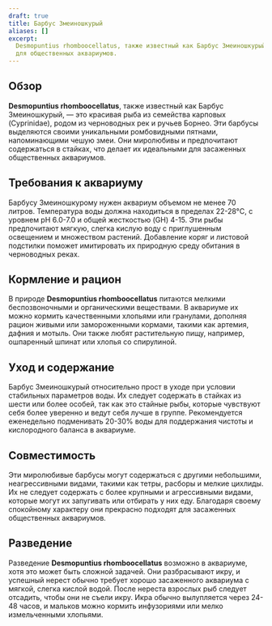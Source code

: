 ```yaml
---
draft: true
title: Барбус Змеиношкурый
aliases: []
excerpt:
  Desmopuntius rhomboocellatus, также известный как Барбус Змеиношкурый, это красиво окрашенная рыба, отлично подходящая
  для общественных аквариумов.
---
```


## Обзор

**Desmopuntius rhomboocellatus**, также известный как Барбус Змеиношкурый, — это красивая рыба из семейства карповых
(Cyprinidae), родом из черноводных рек и ручьев Борнео. Эти барбусы выделяются своими уникальными ромбовидными пятнами,
напоминающими чешую змеи. Они миролюбивы и предпочитают содержаться в стайках, что делает их идеальными для засаженных
общественных аквариумов.

## Требования к аквариуму

Барбусу Змеиношкурому нужен аквариум объемом не менее 70 литров. Температура воды должна находиться в пределах 22-28°C,
с уровнем pH 6.0-7.0 и общей жесткостью (GH) 4-15. Эти рыбы предпочитают мягкую, слегка кислую воду с приглушенным
освещением и множеством растений. Добавление коряг и листовой подстилки поможет имитировать их природную среду обитания
в черноводных реках.

## Кормление и рацион

В природе **Desmopuntius rhomboocellatus** питаются мелкими беспозвоночными и органическими веществами. В аквариуме их
можно кормить качественными хлопьями или гранулами, дополняя рацион живыми или замороженными кормами, такими как
артемия, дафния и мотыль. Они также любят растительную пищу, например, ошпаренный шпинат или хлопья со спирулиной.

## Уход и содержание

Барбус Змеиношкурый относительно прост в уходе при условии стабильных параметров воды. Их следует содержать в стайках из
шести или более особей, так как это стайные рыбы, которые чувствуют себя более уверенно и ведут себя лучше в группе.
Рекомендуется еженедельно подменивать 20-30% воды для поддержания чистоты и кислородного баланса в аквариуме.

## Совместимость

Эти миролюбивые барбусы могут содержаться с другими небольшими, неагрессивными видами, такими как тетры, расборы и
мелкие цихлиды. Их не следует содержать с более крупными и агрессивными видами, которые могут их запугивать или отбирать
у них еду. Благодаря своему спокойному характеру они прекрасно подходят для засаженных общественных аквариумов.

## Разведение

Разведение **Desmopuntius rhomboocellatus** возможно в аквариуме, хотя это может быть сложной задачей. Они разбрасывают
икру, и успешный нерест обычно требует хорошо засаженного аквариума с мягкой, слегка кислой водой. После нереста
взрослых рыб следует отсадить, чтобы они не съели икру. Икра обычно вылупляется через 24-48 часов, и мальков можно
кормить инфузориями или мелко измельченными хлопьями.
